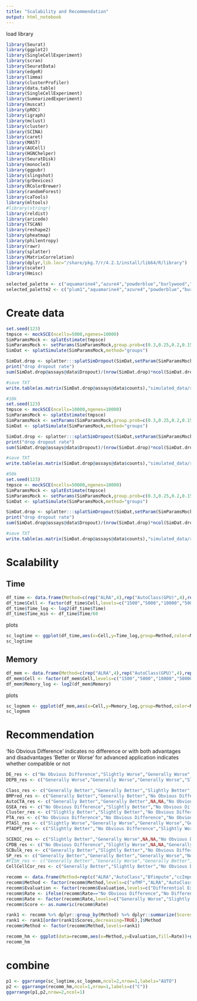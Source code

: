 ```yaml
---
title: "Scalability and Recommendation"
output: html_notebook
---
```


load library
```r
library(Seurat)
library(ggplot2)
library(SingleCellExperiment)
library(scran)
library(SeuratData)
library(edgeR)
library(limma)
library(clusterProfiler)
library(data.table)
library(SingleCellExperiment)
library(SummarizedExperiment)
library(muscat)
library(pROC)
library(igraph)
library(mclust)
library(cluster)
library(SCINA)
library(caret)
library(MAST)
library(AUCell)
library(HGNChelper)
library(SeuratDisk)
library(monocle3)
library(ggpubr)
library(slingshot)
library(grDevices)
library(RColorBrewer)
library(randomForest)
library(caTools)
library(mltools)
#library(stringr)
library(reldist)
library(aricode)
library(TSCAN)
library(reshape2)
library(pheatmap)
library(philentropy)
library(rawr)
library(splatter)
library(MatrixCorrelation)
library(dplyr,lib.loc="/share/pkg.7/r/4.2.1/install/lib64/R/library")
library(scater)
library(Hmisc)

selected_palette <- c("aquamarine4","azure4","powderblue","burlywood","coral","cornflowerblue","cyan3","darkgoldenrod2","darkorange3","peachpuff","royalblue","khaki2","plum1","lightsalmon")
selected_palette2 <- c("plum1","aquamarine4","azure4","powderblue","burlywood","coral","cornflowerblue","cyan3","darkgoldenrod2","darkorange3","peachpuff","royalblue")
```

# Create data
```r
set.seed(123)
tmpsce <- mockSCE(ncells=5000,ngenes=10000)
SimParamsMock <- splatEstimate(tmpsce)
SimParamsMock <- setParams(SimParamsMock,group.prob=c(0.3,0.25,0.2,0.15,0.1),seed=123,dropout.type="experiment",de.facLoc=0.5,de.facScale=0.5)
SimDat <- splatSimulate(SimParamsMock,method="groups")

SimDat.drop <- splatter:::splatSimDropout(SimDat,setParam(SimParamsMock,"dropout.mid",6.7))
print("drop dropout rate")
sum(SimDat.drop@assays@data$Dropout)/(nrow(SimDat.drop)*ncol(SimDat.drop))

#save TXT
write.table(as.matrix(SimDat.drop@assays@data$counts),"simulated_data/rawTXT/ForScal_Sim_Mock_G10kC5000_5UGroup_de0.5_dropout90.txt",sep="\t",quote=FALSE)

#10k
set.seed(123)
tmpsce <- mockSCE(ncells=10000,ngenes=10000)
SimParamsMock <- splatEstimate(tmpsce)
SimParamsMock <- setParams(SimParamsMock,group.prob=c(0.3,0.25,0.2,0.15,0.1),seed=123,dropout.type="experiment",de.facLoc=0.5,de.facScale=0.5)
SimDat <- splatSimulate(SimParamsMock,method="groups")

SimDat.drop <- splatter:::splatSimDropout(SimDat,setParam(SimParamsMock,"dropout.mid",6.7))
print("drop dropout rate")
sum(SimDat.drop@assays@data$Dropout)/(nrow(SimDat.drop)*ncol(SimDat.drop))

#save TXT
write.table(as.matrix(SimDat.drop@assays@data$counts),"simulated_data/rawTXT/ForScal_Sim_Mock_G10kC10k_5UGroup_de0.5_dropout90.txt",sep="\t",quote=FALSE)

#50k
set.seed(123)
tmpsce <- mockSCE(ncells=50000,ngenes=10000)
SimParamsMock <- splatEstimate(tmpsce)
SimParamsMock <- setParams(SimParamsMock,group.prob=c(0.3,0.25,0.2,0.15,0.1),seed=123,dropout.type="experiment",de.facLoc=0.5,de.facScale=0.5)
SimDat <- splatSimulate(SimParamsMock,method="groups")

SimDat.drop <- splatter:::splatSimDropout(SimDat,setParam(SimParamsMock,"dropout.mid",6.7))
print("drop dropout rate")
sum(SimDat.drop@assays@data$Dropout)/(nrow(SimDat.drop)*ncol(SimDat.drop))

#save TXT
write.table(as.matrix(SimDat.drop@assays@data$counts),"simulated_data/rawTXT/ForScal_Sim_Mock_G10kC50k_5UGroup_de0.5_dropout90.txt",sep="\t",quote=FALSE)
```

# Scalability
## Time
```r
df_time <- data.frame(Method=c(rep("ALRA",4),rep("AutoClass(GPU)",4),rep("Bfimpute",4),rep("ccImpute",4),rep("DCA",4),rep("I_Impute",4),rep("kNN_smoothing",4),rep("MAGIC",4),rep("MAGIC_log",4),rep("scRMD",4),rep("afMF",4)),Cell=rep(c("1500","5000","10000","50000"),11),Time=c(45,135,241,1300,166,529,1659,5666,1306,4646,6992,NA,290,1062,2398,NA,142,336,703,3980,1431,30401,NA,NA,97,162,322,2424,118,177,240,2470,67,90,217,2290,371,860,1544,13831,468,2911,4471,41223))
df_time$Cell <- factor(df_time$Cell,levels=c("1500","5000","10000","50000"))
df_time$Time_log <- log2(df_time$Time)
df_time$Time_min <- df_time$Time/60
```

plots
```r
sc_logtime <- ggplot(df_time,aes(x=Cell,y=Time_log,group=Method,color=Method))+geom_line()+geom_point()+theme_minimal()+xlab("Number of Cells")+ylab("Log2 Time(s) Used")+ggtitle("Log2 Time(s) Used")+scale_color_manual(values=selected_palette)+theme(plot.title=element_text(size=16),legend.title=element_text(size=15),legend.text=element_text(size=14),axis.title=element_text(size=18),axis.text.x=element_text(size=15),axis.text.y=element_text(size=15))
sc_logtime
```


## Memory
```r
df_mem <- data.frame(Method=c(rep("ALRA",4),rep("AutoClass(GPU)",4),rep("Bfimpute",4),rep("ccImpute",4),rep("DCA",4),rep("I_Impute",4),rep("kNN_smoothing",4),rep("MAGIC",4),rep("MAGIC_log",4),rep("scRMD",4),rep("afMF",4)),Cell=rep(c("1500","5000","10000","50000"),11),Memory=c(1.636,5.233,8.812,41.256,15.822,18.288,22.872,50.646,9.900,24.782,81.669,NA,64.913,133.745,405.282,NA,4.125,4.681,6.227,16.381,2.384,8.214,NA,NA,1.537,2.989,7.573,70.755,0.834,2.099,4.261,21.992,0.834,2.096,4.259,21.995,3.773,11.724,22.438,111.601,1.597,3.722,6.904,22.310))
df_mem$Cell <- factor(df_mem$Cell,levels=c("1500","5000","10000","50000"))
df_mem$Memory_log <- log2(df_mem$Memory)
```

plots
```r
sc_logmem <- ggplot(df_mem,aes(x=Cell,y=Memory_log,group=Method,color=Method))+geom_line()+geom_point()+theme_minimal()+xlab("Number of Cells")+ylab("Log2 Max Memory Usage(GB)")+ggtitle("Log2 Max Memory Usage(GB)")+scale_color_manual(values=selected_palette)+theme(plot.title=element_text(size=16),legend.title=element_text(size=15),legend.text=element_text(size=14),axis.title=element_text(size=18),axis.text.x=element_text(size=15),axis.text.y=element_text(size=15))
sc_logmem
```

# Recommendation
'No Obvious Difference' indicates no difference or with both advantages and disadvantages
'Better or Worse' for advanced application indicates whether compatible or not 
```r
DE_res <- c("No Obvious Difference","Slightly Worse","Generally Worse","Generally Worse","Slightly Worse","Slightly Worse","Generally Worse","No Obvious Difference","No Obvious Difference","No Obvious Difference","Generally Better")
DEPB_res <- c("Generally Worse","Generally Worse","Generally Worse","Slightly Worse","Generally Worse","Generally Worse","No Obvious Difference","Generally Worse","Generally Worse","Slightly Worse","Generally Worse")

Class_res <- c("Generally Better","Generally Better","Slightly Better","Slightly Better","No Obvious Difference","Slightly Better","No Obvious Difference","Generally Better","Generally Better","Slightly Better","Generally Better")
BMPred_res <- c("Generally Better","Generally Better","No Obvious Difference","No Obvious Difference","Slightly Better","Slightly Better","Generally Better","Generally Better","Generally Better","No Obvious Difference","Generally Better")
AutoCTA_res <- c("Generally Better","Generally Better",NA,NA,"No Obvious Difference",NA,"Generally Better","Generally Better","Generally Better","Slightly Better","Generally Better")
GSEA_res <- c("No Obvious Difference","Slightly Better","No Obvious Difference","Generally Worse","No Obvious Difference","No Obvious Difference","No Obvious Difference","Slightly Better","Slightly Better","No Obvious Difference","Generally Better")
Cluster_res <- c("Slightly Better","Slightly Better","No Obvious Difference","No Obvious Difference","Generally Worse","Generally Worse","Generally Worse","Slightly Better","Slightly Better","No Obvious Difference","Slightly Better")
PTA_res <- c("No Obvious Difference","No Obvious Difference","No Obvious Difference","No Obvious Difference","No Obvious Difference","Generally Worse","Generally Worse","Generally Better","Generally Better","No Obvious Difference","No Obvious Difference")
PTASl_res <- c("Slightly Worse","Generally Worse","Generally Worse","Generally Worse","Generally Worse","Generally Worse","Slightly Worse","Slightly Worse","Slightly Worse","Slightly Worse","Slightly Worse")
PTADPT_res <- c("Slightly Better","No Obvious Difference","Slightly Worse","Slightly Better","Generally Worse","Generally Worse",NA,"Slightly Better","Slightly Better","No Obvious Difference","Slightly Better")

SCENIC_res <- c("Slightly Better","Generally Worse",NA,NA,"No Obvious Difference",NA,"No Obvious Difference","No Obvious Difference","No Obvious Difference","No Obvious Difference","Slightly Better")
CPDB_res <- c("No Obvious Difference","Slightly Worse",NA,NA,"Generally Worse",NA,NA,"Slightly Worse","Slightly Worse","No Obvious Difference","Slightly Worse")
SCBulk_res <- c("Generally Better","Slightly Better","No Obvious Difference","No Obvious Difference","Slightly Better","Generally Better","Generally Better","Generally Better","Generally Better","No Obvious Difference","Generally Better")
SP_res <- c("Generally Better","Generally Better","Generally Worse","No Obvious Difference","Generally Better","No Obvious Difference","Generally Better","No Obvious Difference","No Obvious Difference","No Obvious Difference","Slightly Better")
#FISH_res <- c("Generally Better","Generally Worse","Generally Better","No Obvious Difference","Generally Worse","Generally Better","Slightly Worse","Slightly Worse","Generally Worse","No Obvious Difference","Generally Better")
CellCellCor_res <- c("Generally Better","Slightly Better","No Obvious Difference","No Obvious Difference","No Obvious Difference","Slightly Worse","Generally Better","Generally Better","Generally Better","No Obvious Difference","Generally Better")

recomm <- data.frame(Method=rep(c("ALRA","AutoClass","Bfimpute","ccImpute","DCA","I_Impute","kNN_smoothing","MAGIC","MAGIC_log","scRMD","afMF"),15),Evaluation=rep(c("Differential Expression Analysis(SC Level)","Differential Expression Analysis(PB Level)","GSEA(SC Level DE-based)","Classification","Biomarker Prediction","Automatic Cell Type Annotation","Dimension Reduction & Clustering","Pseudotime Trajectory Analysis(Monocle3)","Pseudotime Trajectory Analysis(Slingshot)","Pseudotime Trajectory Analysis(DPT)","AUCell&SCENIC","Cell-Cell Comm(CellPhoneDB&CellChat)","SC-Bulk Profiling Similarity","mRNA-Surface Protein Correlation","Cell-Cell Correlation Visualization"),each=11),Rate=c(DE_res,DEPB_res,GSEA_res,Class_res,BMPred_res,AutoCTA_res,Cluster_res,PTA_res,PTASl_res,PTADPT_res,SCENIC_res,CPDB_res,SCBulk_res,SP_res,CellCellCor_res))
recomm$Method <- factor(recomm$Method,levels=c("afMF","ALRA","AutoClass","Bfimpute","ccImpute","DCA","I_Impute","kNN_smoothing","MAGIC","MAGIC_log","scRMD"))
recomm$Evaluation <- factor(recomm$Evaluation,levels=c("Differential Expression Analysis(SC Level)","Differential Expression Analysis(PB Level)","GSEA(SC Level DE-based)","Classification","Biomarker Prediction","Automatic Cell Type Annotation","Dimension Reduction & Clustering","Pseudotime Trajectory Analysis(Monocle3)","Pseudotime Trajectory Analysis(Slingshot)","Pseudotime Trajectory Analysis(DPT)","AUCell&SCENIC","Cell-Cell Comm(CellPhoneDB&CellChat)","SC-Bulk Profiling Similarity","mRNA-Surface Protein Correlation","Cell-Cell Correlation Visualization"))
recomm$Rate <- ifelse(recomm$Rate=="No Obvious Difference","No Difference/With Pros&Cons",recomm$Rate)
recomm$Rate <- factor(recomm$Rate,levels=c("Generally Worse","Slightly Worse","No Difference/With Pros&Cons","Slightly Better","Generally Better"))
recomm$Score <- as.numeric(recomm$Rate)

rank1 <- recomm %>% dplyr::group_by(Method) %>% dplyr::summarize(Scores=sum(Score,na.rm=T))
rank1 <- rank1[order(rank1$Scores,decreasing=TRUE),]$Method
recomm$Method <- factor(recomm$Method,levels=rank1)
```

```r
recomm_hm <- ggplot(data=recomm,aes(x=Method,y=Evaluation,fill=Rate))+geom_tile()+scale_fill_manual(values=c("royalblue1","lightskyblue1","cornsilk","darkorange","goldenrod1"))+theme(plot.title=element_text(size=16),legend.title=element_text(size=15),legend.text=element_text(size=14),axis.title=element_text(size=18),axis.text.x=element_text(angle=90,size=15),axis.text.y=element_text(size=13))
recomm_hm
```

# combine
```r
p1 <- ggarrange(sc_logtime,sc_logmem,ncol=2,nrow=1,labels="AUTO")
p2 <- ggarrange(recomm_hm,ncol=1,nrow=1,labels=c("C"))
ggarrange(p1,p2,nrow=2,ncol=1)
```




